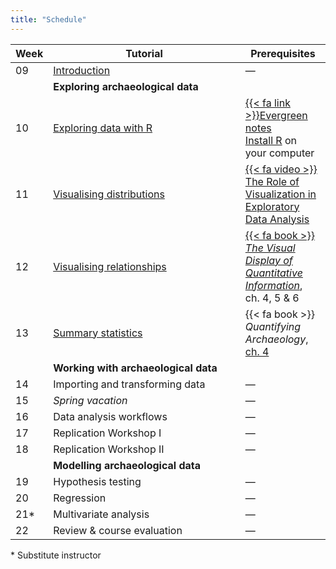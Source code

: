 ```yaml
---
title: "Schedule"
---
```


| Week | Tutorial                         | Prerequisites |
|------|----------------------------------|---------------|
| 09   | [Introduction](tutorials/introduction.qmd) | ---           |
|      | **Exploring archaeological data**                |
| 10   | [Exploring data with R](tutorials/eda_with_r.qmd)       | [{{< fa link >}}Evergreen notes](https://notes.andymatuschak.org/Evergreen_notes)<br>[Install R](https://cran.r-project.org/) on your computer |
| 11   | [Visualising distributions](tutorials/visualising_distributions.qmd)        | [{{< fa video >}}  The Role of Visualization in Exploratory Data Analysis](https://www.youtube.com/watch?v=ZdPNBF6GWBw)           |
| 12   | [Visualising relationships](tutorials/visualising_relationships.qmd)        | [{{< fa book >}} *The Visual Display of Quantitative Information*](https://archive.org/details/the-visual-display-of-quantitative-information-2ed-by-tufte-edward-r.-z-lib.org), ch. 4, 5 & 6 |
| 13   | [Summary statistics](tutorials/summary_statistics.qmd)               | {{< fa book >}} *Quantifying Archaeology*, [ch. 4](https://doi.org/10.1515/9781474472555-005)            |
|      | **Working with archaeological data**             |
| 14   | Importing and transforming data  | ---           |
| 15   | *Spring vacation*                | ---           |
| 16   | Data analysis workflows          | ---           |
| 17   | Replication Workshop I           | ---           |
| 18   | Replication Workshop II          | ---           |
|      | **Modelling archaeological data**                |
| 19   | Hypothesis testing               | ---           |
| 20   | Regression                       | ---           |
| 21*  | Multivariate analysis            | ---           |
| 22   | Review & course evaluation       | ---           |

\* Substitute instructor
